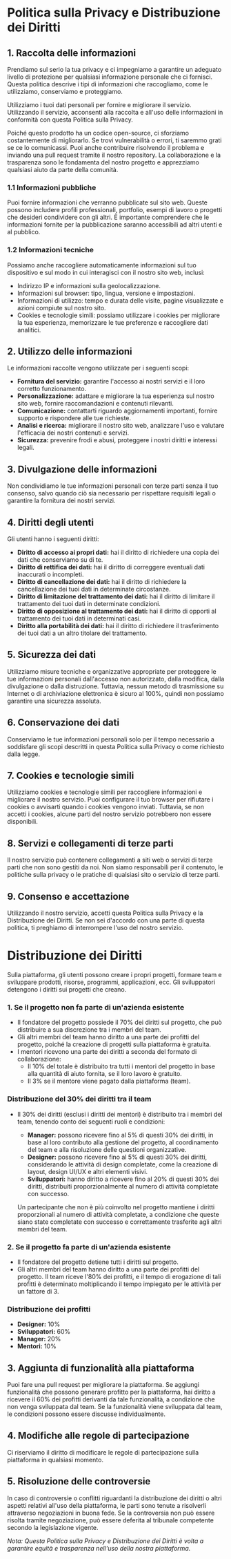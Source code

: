 # Politica sulla Privacy e Distribuzione dei Diritti

## 1. Raccolta delle informazioni

Prendiamo sul serio la tua privacy e ci impegniamo a garantire un adeguato livello di protezione per qualsiasi informazione personale che ci fornisci. Questa politica descrive i tipi di informazioni che raccogliamo, come le utilizziamo, conserviamo e proteggiamo.

Utilizziamo i tuoi dati personali per fornire e migliorare il servizio. Utilizzando il servizio, acconsenti alla raccolta e all'uso delle informazioni in conformità con questa Politica sulla Privacy.

Poiché questo prodotto ha un codice open-source, ci sforziamo costantemente di migliorarlo. Se trovi vulnerabilità o errori, ti saremmo grati se ce lo comunicassi. Puoi anche contribuire risolvendo il problema e inviando una pull request tramite il nostro repository. La collaborazione e la trasparenza sono le fondamenta del nostro progetto e apprezziamo qualsiasi aiuto da parte della comunità.

### 1.1 Informazioni pubbliche

Puoi fornire informazioni che verranno pubblicate sul sito web. Queste possono includere profili professionali, portfolio, esempi di lavoro o progetti che desideri condividere con gli altri. È importante comprendere che le informazioni fornite per la pubblicazione saranno accessibili ad altri utenti e al pubblico.

### 1.2 Informazioni tecniche

Possiamo anche raccogliere automaticamente informazioni sul tuo dispositivo e sul modo in cui interagisci con il nostro sito web, inclusi:

- Indirizzo IP e informazioni sulla geolocalizzazione.
- Informazioni sul browser: tipo, lingua, versione e impostazioni.
- Informazioni di utilizzo: tempo e durata delle visite, pagine visualizzate e azioni compiute sul nostro sito.
- Cookies e tecnologie simili: possiamo utilizzare i cookies per migliorare la tua esperienza, memorizzare le tue preferenze e raccogliere dati analitici.

## 2. Utilizzo delle informazioni

Le informazioni raccolte vengono utilizzate per i seguenti scopi:

- **Fornitura del servizio:** garantire l'accesso ai nostri servizi e il loro corretto funzionamento.
- **Personalizzazione:** adattare e migliorare la tua esperienza sul nostro sito web, fornire raccomandazioni e contenuti rilevanti.
- **Comunicazione:** contattarti riguardo aggiornamenti importanti, fornire supporto e rispondere alle tue richieste.
- **Analisi e ricerca:** migliorare il nostro sito web, analizzare l'uso e valutare l'efficacia dei nostri contenuti e servizi.
- **Sicurezza:** prevenire frodi e abusi, proteggere i nostri diritti e interessi legali.

## 3. Divulgazione delle informazioni

Non condividiamo le tue informazioni personali con terze parti senza il tuo consenso, salvo quando ciò sia necessario per rispettare requisiti legali o garantire la fornitura dei nostri servizi.

## 4. Diritti degli utenti

Gli utenti hanno i seguenti diritti:

- **Diritto di accesso ai propri dati:** hai il diritto di richiedere una copia dei dati che conserviamo su di te.
- **Diritto di rettifica dei dati:** hai il diritto di correggere eventuali dati inaccurati o incompleti.
- **Diritto di cancellazione dei dati:** hai il diritto di richiedere la cancellazione dei tuoi dati in determinate circostanze.
- **Diritto di limitazione del trattamento dei dati:** hai il diritto di limitare il trattamento dei tuoi dati in determinate condizioni.
- **Diritto di opposizione al trattamento dei dati:** hai il diritto di opporti al trattamento dei tuoi dati in determinati casi.
- **Diritto alla portabilità dei dati:** hai il diritto di richiedere il trasferimento dei tuoi dati a un altro titolare del trattamento.

## 5. Sicurezza dei dati

Utilizziamo misure tecniche e organizzative appropriate per proteggere le tue informazioni personali dall'accesso non autorizzato, dalla modifica, dalla divulgazione o dalla distruzione. Tuttavia, nessun metodo di trasmissione su Internet o di archiviazione elettronica è sicuro al 100%, quindi non possiamo garantire una sicurezza assoluta.

## 6. Conservazione dei dati

Conserviamo le tue informazioni personali solo per il tempo necessario a soddisfare gli scopi descritti in questa Politica sulla Privacy o come richiesto dalla legge.

## 7. Cookies e tecnologie simili

Utilizziamo cookies e tecnologie simili per raccogliere informazioni e migliorare il nostro servizio. Puoi configurare il tuo browser per rifiutare i cookies o avvisarti quando i cookies vengono inviati. Tuttavia, se non accetti i cookies, alcune parti del nostro servizio potrebbero non essere disponibili.

## 8. Servizi e collegamenti di terze parti

Il nostro servizio può contenere collegamenti a siti web o servizi di terze parti che non sono gestiti da noi. Non siamo responsabili per il contenuto, le politiche sulla privacy o le pratiche di qualsiasi sito o servizio di terze parti.

## 9. Consenso e accettazione

Utilizzando il nostro servizio, accetti questa Politica sulla Privacy e la Distribuzione dei Diritti. Se non sei d'accordo con una parte di questa politica, ti preghiamo di interrompere l'uso del nostro servizio.

# Distribuzione dei Diritti

Sulla piattaforma, gli utenti possono creare i propri progetti, formare team e sviluppare prodotti, risorse, programmi, applicazioni, ecc. Gli sviluppatori detengono i diritti sui progetti che creano.

### 1. Se il progetto non fa parte di un'azienda esistente

- Il fondatore del progetto possiede il 70% dei diritti sul progetto, che può distribuire a sua discrezione tra i membri del team.
- Gli altri membri del team hanno diritto a una parte dei profitti del progetto, poiché la creazione di progetti sulla piattaforma è gratuita.
- I mentori ricevono una parte dei diritti a seconda del formato di collaborazione:
  - Il 10% del totale è distribuito tra tutti i mentori del progetto in base alla quantità di aiuto fornita, se il loro lavoro è gratuito.
  - Il 3% se il mentore viene pagato dalla piattaforma (team).

### Distribuzione del 30% dei diritti tra il team

- Il 30% dei diritti (esclusi i diritti dei mentori) è distribuito tra i membri del team, tenendo conto dei seguenti ruoli e condizioni:

  - **Manager:** possono ricevere fino al 5% di questi 30% dei diritti, in base al loro contributo alla gestione del progetto, al coordinamento del team e alla risoluzione delle questioni organizzative.
  - **Designer:** possono ricevere fino al 5% di questi 30% dei diritti, considerando le attività di design completate, come la creazione di layout, design UI/UX e altri elementi visivi.
  - **Sviluppatori:** hanno diritto a ricevere fino al 20% di questi 30% dei diritti, distribuiti proporzionalmente al numero di attività completate con successo.

  Un partecipante che non è più coinvolto nel progetto mantiene i diritti proporzionali al numero di attività completate, a condizione che queste siano state completate con successo e correttamente trasferite agli altri membri del team.

### 2. Se il progetto fa parte di un'azienda esistente

- Il fondatore del progetto detiene tutti i diritti sul progetto.
- Gli altri membri del team hanno diritto a una parte dei profitti del progetto. Il team riceve l'80% dei profitti, e il tempo di erogazione di tali profitti è determinato moltiplicando il tempo impiegato per le attività per un fattore di 3.

### Distribuzione dei profitti

- **Designer:** 10%
- **Sviluppatori:** 60%
- **Manager:** 20%
- **Mentori:** 10%

## 3. Aggiunta di funzionalità alla piattaforma

Puoi fare una pull request per migliorare la piattaforma. Se aggiungi funzionalità che possono generare profitto per la piattaforma, hai diritto a ricevere il 60% dei profitti derivanti da tale funzionalità, a condizione che non venga sviluppata dal team. Se la funzionalità viene sviluppata dal team, le condizioni possono essere discusse individualmente.

## 4. Modifiche alle regole di partecipazione

Ci riserviamo il diritto di modificare le regole di partecipazione sulla piattaforma in qualsiasi momento.

## 5. Risoluzione delle controversie

In caso di controversie o conflitti riguardanti la distribuzione dei diritti o altri aspetti relativi all'uso della piattaforma, le parti sono tenute a risolverli attraverso negoziazioni in buona fede. Se la controversia non può essere risolta tramite negoziazione, può essere deferita al tribunale competente secondo la legislazione vigente.

_Nota: Questa Politica sulla Privacy e Distribuzione dei Diritti è volta a garantire equità e trasparenza nell'uso della nostra piattaforma._
